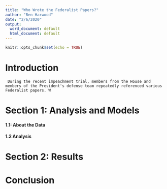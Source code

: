 ---
title: "Who Wrote the Federalist Papers?"
author: "Ben Harwood"
date: "2/6/2020"
output:
  word_document: default
  html_document: default
---

```{r setup, include=FALSE}
knitr::opts_chunk$set(echo = TRUE)
```

# Introduction
     During the recent impeachment trial, members from the House and members of the President's defense team repeatedly referenced various Federalist papers. W
  
# Section 1: Analysis and Models
#### 1.1: About the Data
#### 1.2 Analysis

# Section 2: Results

# Conclusion